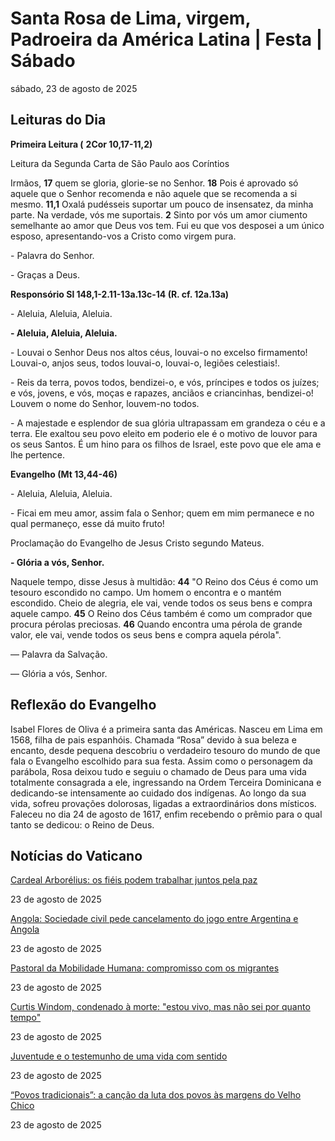 
# Santa Rosa de Lima, virgem, Padroeira da América Latina | Festa | Sábado

sábado, 23 de agosto de 2025

## Leituras do Dia

**Primeira Leitura (** **2Cor 10,17-11,2)**

Leitura da Segunda Carta de São Paulo aos Coríntios

Irmãos, **17** quem se gloria, glorie-se no Senhor. **18** Pois é aprovado só aquele que o Senhor recomenda e não aquele que se recomenda a si mesmo. **11,1** Oxalá pudésseis suportar um pouco de insensatez, da minha parte. Na verdade, vós me suportais. **2** Sinto por vós um amor ciumento semelhante ao amor que Deus vos tem. Fui eu que vos desposei a um único esposo, apresentando-vos a Cristo como virgem pura.

\- Palavra do Senhor.

\- Graças a Deus.

**Responsório Sl 148,1-2.11-13a.13c-14 (R. cf. 12a.13a)**

\- Aleluia, Aleluia, Aleluia.

**\- Aleluia, Aleluia, Aleluia.**

\- Louvai o Senhor Deus nos altos céus, louvai-o no excelso firmamento! Louvai-o, anjos seus, todos louvai-o, louvai-o, legiões celestiais!.

\- Reis da terra, povos todos, bendizei-o, e vós, príncipes e todos os juízes; e vós, jovens, e vós, moças e rapazes, anciãos e criancinhas, bendizei-o! Louvem o nome do Senhor, louvem-no todos.

\- A majestade e esplendor de sua glória ultrapassam em grandeza o céu e a terra. Ele exaltou seu povo eleito em poderio ele é o motivo de louvor para os seus Santos. É um hino para os filhos de Israel, este povo que ele ama e lhe pertence.

**Evangelho (Mt 13,44-46)**

\- Aleluia, Aleluia, Aleluia.

\- Ficai em meu amor, assim fala o Senhor; quem em mim permanece e no qual permaneço, esse dá muito fruto!

Proclamação do Evangelho de Jesus Cristo segundo Mateus.

**\- Glória a vós, Senhor.**

Naquele tempo, disse Jesus à multidão: **44** "O Reino dos Céus é como um tesouro escondido no campo. Um homem o encontra e o mantém escondido. Cheio de alegria, ele vai, vende todos os seus bens e compra aquele campo. **45** O Reino dos Céus também é como um comprador que procura pérolas preciosas. **46** Quando encontra uma pérola de grande valor, ele vai, vende todos os seus bens e compra aquela pérola".

 — Palavra da Salvação.

 — Glória a vós, Senhor.

## Reflexão do Evangelho

 Isabel Flores de Oliva é a primeira santa das Américas. Nasceu em Lima em 1568, filha de pais espanhóis. Chamada “Rosa” devido à sua beleza e encanto, desde pequena descobriu o verdadeiro tesouro do mundo de que fala o Evangelho escolhido para sua festa. Assim como o personagem da parábola, Rosa deixou tudo e seguiu o chamado de Deus para uma vida totalmente consagrada a ele, ingressando na Ordem Terceira Dominicana e dedicando-se intensamente ao cuidado dos indígenas. Ao longo da sua vida, sofreu provações dolorosas, ligadas a extraordinários dons místicos. Faleceu no dia 24 de agosto de 1617, enfim recebendo o prêmio para o qual tanto se dedicou: o Reino de Deus.

## Notícias do Vaticano

[Cardeal Arborélius: os fiéis podem trabalhar juntos pela paz](https://www.vaticannews.va/pt/igreja/news/2025-08/cardeal-arborelius-fieis-trabalhar-juntos-paz.html) 

23 de agosto de 2025

[Angola: Sociedade civil pede cancelamento do jogo entre Argentina e Angola](https://www.vaticannews.va/pt/africa/news/2025-08/sociedade-civil-pede-cancelamento-jogo-entre-argentina-e-angola.html) 

23 de agosto de 2025

[Pastoral da Mobilidade Humana: compromisso com os migrantes](https://www.vaticannews.va/pt/igreja/news/2025-08/pastoral-mobilidade-humana-compromisso-migrantes.html) 

23 de agosto de 2025

[Curtis Windom, condenado à morte: "estou vivo, mas não sei por quanto tempo"](https://www.vaticannews.va/pt/mundo/news/2025-08/curtis-windom-condenado-morte-estou-vivo.html) 

23 de agosto de 2025

[Juventude e o testemunho de uma vida com sentido](https://www.vaticannews.va/pt/igreja/news/2025-08/juventude-testemunho-vida-sentido.html) 

23 de agosto de 2025

[“Povos tradicionais”: a canção da luta dos povos às margens do Velho Chico](https://www.vaticannews.va/pt/mundo/news/2025-08/povos-tradicionais-cancao-luta-povos-margens-velho-chico.html) 

23 de agosto de 2025
